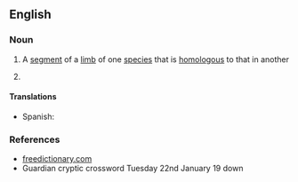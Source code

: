 {{also|Isomere|isomère}}
==English==

===Noun===
{{en-noun}}

# {{rfv-sense|en}} A [[segment]] of a [[limb]] of one [[species]] that is [[homologous]] to that in another
# {{lb|en|chemistry}} {{archaic form of|isomer|lang=en}}

====Translations====
{{trans-top|segment of a limb}}
* Spanish: {{t+|es|isómero|m}}
{{trans-mid}}
{{trans-bottom}}

===References===
* [http://www.thefreedictionary.com/Isomere freedictionary.com]
* Guardian cryptic crossword Tuesday 22nd January 19 down